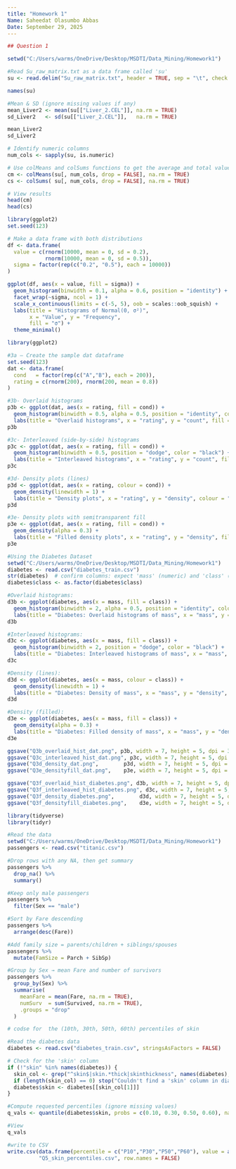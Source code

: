 ---
title: "Homework 1"
Name: Saheedat Olasumbo Abbas
Date: September 29, 2025
---

```{r}
## Question 1 

setwd("C:/Users/warms/OneDrive/Desktop/MSDTI/Data_Mining/Homework1")

#Read Su_raw_matrix.txt as a data frame called 'su'
su <- read.delim("Su_raw_matrix.txt", header = TRUE, sep = "\t", check.names = TRUE, row.names = 1)

names(su)

#Mean & SD (ignore missing values if any)
mean_Liver2 <- mean(su[["Liver_2.CEL"]], na.rm = TRUE)
sd_Liver2   <- sd(su[["Liver_2.CEL"]],   na.rm = TRUE)

mean_Liver2
sd_Liver2

# Identify numeric columns
num_cols <- sapply(su, is.numeric)

# Use colMeans and colSums functions to get the average and total values of each column.
cm <- colMeans(su[, num_cols, drop = FALSE], na.rm = TRUE)
cs <- colSums( su[, num_cols, drop = FALSE], na.rm = TRUE)

# View results
head(cm)
head(cs)
```

```{r}
library(ggplot2)
set.seed(123)

# Make a data frame with both distributions
df <- data.frame(
  value = c(rnorm(10000, mean = 0, sd = 0.2),
            rnorm(10000, mean = 0, sd = 0.5)),
  sigma = factor(rep(c("0.2", "0.5"), each = 10000))
)

ggplot(df, aes(x = value, fill = sigma)) +
  geom_histogram(binwidth = 0.1, alpha = 0.6, position = "identity") +
  facet_wrap(~sigma, ncol = 1) +
  scale_x_continuous(limits = c(-5, 5), oob = scales::oob_squish) +
  labs(title = "Histograms of Normal(0, σ²)",
       x = "Value", y = "Frequency",
       fill = "σ") +
  theme_minimal()

```
```{r}
library(ggplot2)

#3a — Create the sample dat dataframe 
set.seed(123)
dat <- data.frame(
  cond   = factor(rep(c("A","B"), each = 200)),
  rating = c(rnorm(200), rnorm(200, mean = 0.8))
)

#3b- Overlaid histograms
p3b <- ggplot(dat, aes(x = rating, fill = cond)) +
  geom_histogram(binwidth = 0.5, alpha = 0.5, position = "identity", color = "black") +
  labs(title = "Overlaid histograms", x = "rating", y = "count", fill = "Group")
p3b

#3c- Interleaved (side-by-side) histograms
p3c <- ggplot(dat, aes(x = rating, fill = cond)) +
  geom_histogram(binwidth = 0.5, position = "dodge", color = "black") +
  labs(title = "Interleaved histograms", x = "rating", y = "count", fill = "Group")
p3c

#3d- Density plots (lines)
p3d <- ggplot(dat, aes(x = rating, colour = cond)) +
  geom_density(linewidth = 1) +
  labs(title = "Density plots", x = "rating", y = "density", colour = "Group")
p3d

#3e- Density plots with semitransparent fill
p3e <- ggplot(dat, aes(x = rating, fill = cond)) +
  geom_density(alpha = 0.3) +
  labs(title = "Filled density plots", x = "rating", y = "density", fill = "Group")
p3e

```


```{r}
#Using the Diabetes Dataset
setwd("C:/Users/warms/OneDrive/Desktop/MSDTI/Data_Mining/Homework1")
diabetes <- read.csv("diabetes_train.csv")
str(diabetes)  # confirm columns: expect 'mass' (numeric) and 'class' (factor/character)
diabetes$class <- as.factor(diabetes$class)

```


```{r}
#Overlaid histograms:
d3b <- ggplot(diabetes, aes(x = mass, fill = class)) +
  geom_histogram(binwidth = 2, alpha = 0.5, position = "identity", color = "black") +
  labs(title = "Diabetes: Overlaid histograms of mass", x = "mass", y = "count", fill = "class")
d3b

#Interleaved histograms:
d3c <- ggplot(diabetes, aes(x = mass, fill = class)) +
  geom_histogram(binwidth = 2, position = "dodge", color = "black") +
  labs(title = "Diabetes: Interleaved histograms of mass", x = "mass", y = "count", fill = "class")
d3c

#Density (lines):
d3d <- ggplot(diabetes, aes(x = mass, colour = class)) +
  geom_density(linewidth = 1) +
  labs(title = "Diabetes: Density of mass", x = "mass", y = "density", colour = "class")
d3d

#Density (filled):
d3e <- ggplot(diabetes, aes(x = mass, fill = class)) +
  geom_density(alpha = 0.3) +
  labs(title = "Diabetes: Filled density of mass", x = "mass", y = "density", fill = "class")
d3e

```

```{r}
ggsave("Q3b_overlaid_hist_dat.png", p3b, width = 7, height = 5, dpi = 300)
ggsave("Q3c_interleaved_hist_dat.png", p3c, width = 7, height = 5, dpi = 300)
ggsave("Q3d_density_dat.png",        p3d, width = 7, height = 5, dpi = 300)
ggsave("Q3e_densityfill_dat.png",    p3e, width = 7, height = 5, dpi = 300)

ggsave("Q3f_overlaid_hist_diabetes.png", d3b, width = 7, height = 5, dpi = 300)
ggsave("Q3f_interleaved_hist_diabetes.png", d3c, width = 7, height = 5, dpi = 300)
ggsave("Q3f_density_diabetes.png",        d3d, width = 7, height = 5, dpi = 300)
ggsave("Q3f_densityfill_diabetes.png",    d3e, width = 7, height = 5, dpi = 300)

```

```{r}
library(tidyverse)   
library(tidyr)       

#Read the data
setwd("C:/Users/warms/OneDrive/Desktop/MSDTI/Data_Mining/Homework1")
passengers <- read.csv("titanic.csv")

#Drop rows with any NA, then get summary
passengers %>%
  drop_na() %>%
  summary()

#Keep only male passengers
passengers %>%
  filter(Sex == "male")

#Sort by Fare descending
passengers %>%
  arrange(desc(Fare))

#Add family size = parents/children + siblings/spouses
passengers %>%
  mutate(FamSize = Parch + SibSp)

#Group by Sex → mean Fare and number of survivors
passengers %>%
  group_by(Sex) %>%
  summarise(
    meanFare = mean(Fare, na.rm = TRUE),
    numSurv  = sum(Survived, na.rm = TRUE),
    .groups = "drop"
  )

```

```{r}
# codse for  the (10th, 30th, 50th, 60th) percentiles of skin

#Read the diabetes data
diabetes <- read.csv("diabetes_train.csv", stringsAsFactors = FALSE)

# Check for the 'skin' column 
if (!"skin" %in% names(diabetes)) {
  skin_col <- grep("^skin$|skin.*thick|skinthickness", names(diabetes), ignore.case = TRUE, value = TRUE)
  if (length(skin_col) == 0) stop("Couldn't find a 'skin' column in diabetes_train.csv")
  diabetes$skin <- diabetes[[skin_col[1]]]
}

#Compute requested percentiles (ignore missing values)
q_vals <- quantile(diabetes$skin, probs = c(0.10, 0.30, 0.50, 0.60), na.rm = TRUE)

#View
q_vals

#write to CSV
write.csv(data.frame(percentile = c("P10","P30","P50","P60"), value = as.numeric(q_vals)),
          "Q5_skin_percentiles.csv", row.names = FALSE)
```